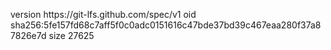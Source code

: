 version https://git-lfs.github.com/spec/v1
oid sha256:5fe157fd68c7aff5f0c0adc0151616c47bde37bd39c467eaa280f37a87826e7d
size 27625
